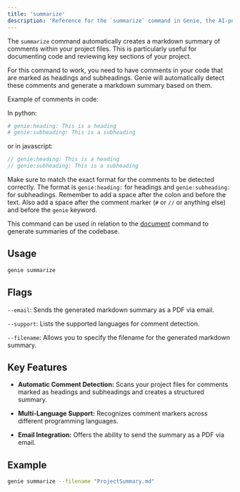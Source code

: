 ```yaml
---
title: 'summarize'
description: 'Reference for the `summarize` command in Genie, the AI-powered CLI companion.'
---
```


The `summarize` command automatically creates a markdown summary of comments within your project files. This is particularly useful for documenting code and reviewing key sections of your project.

For this command to work, you need to have comments in your code that are marked as headings and subheadings. Genie will automatically detect these comments and generate a markdown summary based on them.

Example of comments in code:

In python:

```python
# genie:heading: This is a heading
# genie:subheading: This is a subheading
```

or in javascript:

```javascript
// genie:heading: This is a heading
// genie:subheading: This is a subheading
```

Make sure to match the exact format for the comments to be detected correctly. The format is `genie:heading:` for headings and `genie:subheading:` for subheadings. Remember to add a space after the colon and before the text. Also add a space after the comment marker (`#` or `//` or anything else) and before the `genie` keyword.

This command can be used in relation to the [document](/commands/document) command to generate summaries of the codebase.

## Usage

```bash
genie summarize
```

## Flags

`--email`: Sends the generated markdown summary as a PDF via email.

`--support`: Lists the supported languages for comment detection.

`--filename`: Allows you to specify the filename for the generated markdown summary.

## Key Features

- **Automatic Comment Detection:** Scans your project files for comments marked as headings and subheadings and creates a structured summary.

- **Multi-Language Support:** Recognizes comment markers across different programming languages.

- **Email Integration:** Offers the ability to send the summary as a PDF via email.

## Example

```bash
genie summarize --filename "ProjectSummary.md"
```